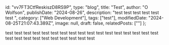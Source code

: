   id: "vv7FT3CtfReskiszD8RS9P",
  type: "blog",
  title: "Test",
  author: "O Wolfson",
  publishDate: "2024-08-26",
  description: "test test test test test test ",
  category: ["Web Development"],
  tags: ["test"],
  modifiedDate: "2024-08-25T21:07:43.389Z",
  image: null,
  draft: false,
  relatedPosts: [""]
};

test test test test test test test test test test test test test test test test test test test test test test test test test test test 